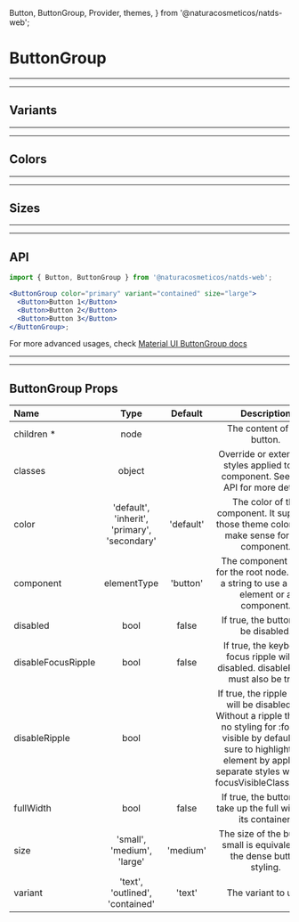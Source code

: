   Button,
  ButtonGroup,
  Provider,
  themes,
} from '@naturacosmeticos/natds-web';

# ButtonGroup

---

---

## Variants

<Provider theme={themes.natura.light}>
  <ComponentWithLabel componentList={variants} />
</Provider>

---

---

## Colors

<Provider theme={themes.natura.light}>
  <ComponentWithLabel componentList={colors} />
</Provider>

---

---

## Sizes

<Provider theme={themes.natura.light}>
  <ComponentWithLabel componentList={sizes} />
</Provider>

---

---

## API

```jsx highlight-line="2"
import { Button, ButtonGroup } from '@naturacosmeticos/natds-web';

<ButtonGroup color="primary" variant="contained" size="large">
  <Button>Button 1</Button>
  <Button>Button 2</Button>
  <Button>Button 3</Button>
</ButtonGroup>;
```

For more advanced usages, check [Material UI ButtonGroup docs](https://material-ui.com/components/buttons/#grouped-buttons)

---

---

## ButtonGroup Props

| Name               |                     Type                     |  Default  |                                                                                                   Description                                                                                                    |
| :----------------- | :------------------------------------------: | :-------: | :--------------------------------------------------------------------------------------------------------------------------------------------------------------------------------------------------------------: |
| children \*        |                     node                     |           |                                                                                            The content of the button.                                                                                            |
| classes            |                    object                    |           |                                                              Override or extend the styles applied to the component. See CSS API for more details.                                                               |
| color              | 'default', 'inherit', 'primary', 'secondary' | 'default' |                                                          The color of the component. It supports those theme colors that make sense for this component.                                                          |
| component          |                 elementType                  | 'button'  |                                                            The component used for the root node. Either a string to use a DOM element or a component.                                                            |
| disabled           |                     bool                     |   false   |                                                                                      If true, the button will be disabled.                                                                                       |
| disableFocusRipple |                     bool                     |   false   |                                                              If true, the keyboard focus ripple will be disabled. disableRipple must also be true.                                                               |
| disableRipple      |                     bool                     |           | If true, the ripple effect will be disabled. ⚠️ Without a ripple there is no styling for :focus-visible by default. Be sure to highlight the element by applying separate styles with the focusVisibleClassName. |
| fullWidth          |                     bool                     |   false   |                                                                        If true, the button will take up the full width of its container.                                                                         |
| size               |          'small', 'medium', 'large'          | 'medium'  |                                                                     The size of the button. small is equivalent to the dense button styling.                                                                     |
| variant            |       'text', 'outlined', 'contained'        |  'text'   |                                                                                               The variant to use.                                                                                                |
